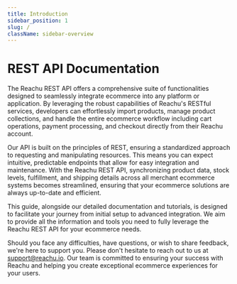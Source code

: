 ```yaml
---
title: Introduction
sidebar_position: 1
slug: /
className: sidebar-overview
---
```


# REST API Documentation

The Reachu REST API offers a comprehensive suite of functionalities designed to
seamlessly integrate ecommerce into any platform or application. By leveraging
the robust capabilities of Reachu's RESTful services, developers can
effortlessly import products, manage product collections, and handle the entire
ecommerce workflow including cart operations, payment processing, and checkout
directly from their Reachu account.

Our API is built on the principles of REST, ensuring a standardized approach to
requesting and manipulating resources. This means you can expect intuitive,
predictable endpoints that allow for easy integration and maintenance. With the
Reachu REST API, synchronizing product data, stock levels, fulfillment, and
shipping details across all merchant ecommerce systems becomes streamlined,
ensuring that your ecommerce solutions are always up-to-date and efficient.

This guide, alongside our detailed documentation and tutorials, is designed to
facilitate your journey from initial setup to advanced integration. We aim to
provide all the information and tools you need to fully leverage the Reachu REST
API for your ecommerce needs.

Should you face any difficulties, have questions, or wish to share feedback,
we're here to support you. Please don't hesitate to reach out to us at
[support@reachu.io](mailto:support@reachu.io). Our team is committed to ensuring
your success with Reachu and helping you create exceptional ecommerce
experiences for your users.


<GuidesSection className="two-cols" elements={elements} />
